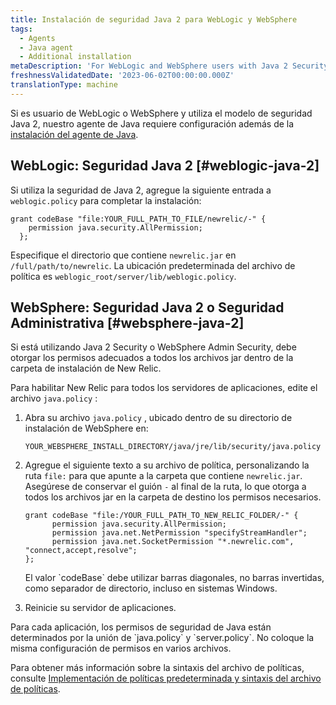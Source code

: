 ```yaml
---
title: Instalación de seguridad Java 2 para WebLogic y WebSphere
tags:
  - Agents
  - Java agent
  - Additional installation
metaDescription: 'For WebLogic and WebSphere users with Java 2 Security or Administrative Security: Additional install steps for the New Relic Java agent.'
freshnessValidatedDate: '2023-06-02T00:00:00.000Z'
translationType: machine
---
```


Si es usuario de WebLogic o WebSphere y utiliza el modelo de seguridad Java 2, nuestro agente de Java requiere configuración además de la [instalación del agente de Java](/install/java).

## WebLogic: Seguridad Java 2 [#weblogic-java-2]

Si utiliza la seguridad de Java 2, agregue la siguiente entrada a `weblogic.policy` para completar la instalación:

```
grant codeBase "file:YOUR_FULL_PATH_TO_FILE/newrelic/-" {
    permission java.security.AllPermission;
  };
```

Especifique el directorio que contiene `newrelic.jar` en `/full/path/to/newrelic`. La ubicación predeterminada del archivo de política es `weblogic_root/server/lib/weblogic.policy`.

## WebSphere: Seguridad Java 2 o Seguridad Administrativa [#websphere-java-2]

Si está utilizando Java 2 Security o WebSphere Admin Security, debe otorgar los permisos adecuados a todos los archivos jar dentro de la carpeta de instalación de New Relic.

Para habilitar New Relic para todos los servidores de aplicaciones, edite el archivo `java.policy` :

1. Abra su archivo `java.policy` , ubicado dentro de su directorio de instalación de WebSphere en:

   ```
   YOUR_WEBSPHERE_INSTALL_DIRECTORY/java/jre/lib/security/java.policy
   ```

2. Agregue el siguiente texto a su archivo de política, personalizando la ruta `file:` para que apunte a la carpeta que contiene `newrelic.jar`. Asegúrese de conservar el guión `-` al final de la ruta, lo que otorga a todos los archivos jar en la carpeta de destino los permisos necesarios.

   ```
   grant codeBase "file:/YOUR_FULL_PATH_TO_NEW_RELIC_FOLDER/-" {
         permission java.security.AllPermission;
         permission java.net.NetPermission "specifyStreamHandler";
         permission java.net.SocketPermission "*.newrelic.com", "connect,accept,resolve";
   };
   ```

   <Callout variant="important">
     El valor `codeBase` debe utilizar barras diagonales, no barras invertidas, como separador de directorio, incluso en sistemas Windows.
   </Callout>

3. Reinicie su servidor de aplicaciones.

<Callout variant="tip">
  Para cada aplicación, los permisos de seguridad de Java están determinados por la unión de `java.policy` y `server.policy`. No coloque la misma configuración de permisos en varios archivos.
</Callout>

Para obtener más información sobre la sintaxis del archivo de políticas, consulte [Implementación de políticas predeterminada y sintaxis del archivo de políticas](http://docs.oracle.com/javase/8/docs/technotes/guides/security/PolicyFiles.html).
